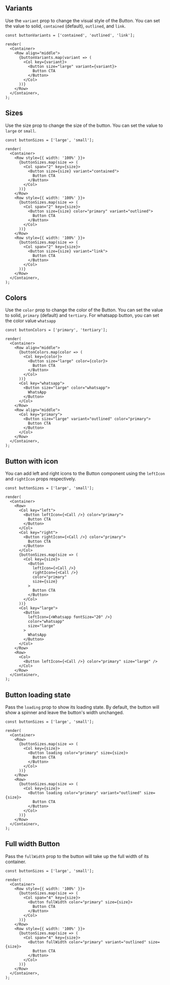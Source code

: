 
## Variants

Use the `variant` prop to change the visual style of the Button.
You can set the value to solid, `contained` (default), `outlined`, and `link`.

```tsx live
const buttonVariants = ['contained', 'outlined', 'link'];

render(
  <Container>
    <Row align="middle">
      {buttonVariants.map(variant => (
        <Col key={variant}>
          <Button size="large" variant={variant}>
            Button CTA
          </Button>
        </Col>
      ))}
    </Row>
  </Container>,
);
```

## Sizes

Use the size prop to change the size of the button. You can set the value to `large` or `small`.

```tsx live
const buttonSizes = ['large', 'small'];

render(
  <Container>
    <Row style={{ width: '100%' }}>
      {buttonSizes.map(size => (
        <Col span="2" key={size}>
          <Button size={size} variant="contained">
            Button CTA
          </Button>
        </Col>
      ))}
    </Row>
    <Row style={{ width: '100%' }}>
      {buttonSizes.map(size => (
        <Col span="2" key={size}>
          <Button size={size} color="primary" variant="outlined">
            Button CTA
          </Button>
        </Col>
      ))}
    </Row>
    <Row style={{ width: '100%' }}>
      {buttonSizes.map(size => (
        <Col span="2" key={size}>
          <Button size={size} variant="link">
            Button CTA
          </Button>
        </Col>
      ))}
    </Row>
  </Container>,
);
```

## Colors

Use the `color` prop to change the color of the Button.
You can set the value to solid, `primary` (default) and `tertiary`.
For whatsapp button, you can set the color value `whatsapp`

```tsx live
const buttonColors = ['primary', 'tertiary'];

render(
  <Container>
    <Row align="middle">
      {buttonColors.map(color => (
        <Col key={color}>
          <Button size="large" color={color}>
            Button CTA
          </Button>
        </Col>
      ))}
      <Col key="whatsapp">
        <Button size="large" color="whatsapp">
          WhatsApp
        </Button>
      </Col>
    </Row>
    <Row align="middle">
      <Col key="primary">
        <Button size="large" variant="outlined" color="primary">
          Button CTA
        </Button>
      </Col>
    </Row>
  </Container>,
);
```

## Button with icon

You can add left and right icons to the Button component using the `leftIcon` and `rightIcon` props respectively.

```tsx live
const buttonSizes = ['large', 'small'];

render(
  <Container>
    <Row>
      <Col key="left">
        <Button leftIcon={<Call />} color="primary">
          Button CTA
        </Button>
      </Col>
      <Col key="right">
        <Button rightIcon={<Call />} color="primary">
          Button CTA
        </Button>
      </Col>
      {buttonSizes.map(size => (
        <Col key={size}>
          <Button
            leftIcon={<Call />}
            rightIcon={<Call />}
            color="primary"
            size={size}
          >
            Button CTA
          </Button>
        </Col>
      ))}
      <Col key="large">
        <Button
          leftIcon={<Whatsapp fontSize="20" />}
          color="whatsapp"
          size="large"
        >
          WhatsApp
        </Button>
      </Col>
    </Row>
    <Row>
      <Col>
        <Button leftIcon={<Call />} color="primary" size="large" />
      </Col>
    </Row>
  </Container>,
);
```

## Button loading state

Pass the `loading` prop to show its loading state. By default, the button will show a spinner and leave the button's width unchanged.

```tsx live
const buttonSizes = ['large', 'small'];

render(
  <Container>
    <Row>
      {buttonSizes.map(size => (
        <Col key={size}>
          <Button loading color="primary" size={size}>
            Button CTA
          </Button>
        </Col>
      ))}
    </Row>
    <Row>
      {buttonSizes.map(size => (
        <Col key={size}>
          <Button loading color="primary" variant="outlined" size={size}>
            Button CTA
          </Button>
        </Col>
      ))}
    </Row>
  </Container>,
);
```

## Full width Button

Pass the `fullWidth` prop to the button will take up the full width of its container.

```tsx live
const buttonSizes = ['large', 'small'];

render(
  <Container>
    <Row style={{ width: '100%' }}>
      {buttonSizes.map(size => (
        <Col span="4" key={size}>
          <Button fullWidth color="primary" size={size}>
            Button CTA
          </Button>
        </Col>
      ))}
    </Row>
    <Row style={{ width: '100%' }}>
      {buttonSizes.map(size => (
        <Col span="4" key={size}>
          <Button fullWidth color="primary" variant="outlined" size={size}>
            Button CTA
          </Button>
        </Col>
      ))}
    </Row>
  </Container>,
);
```
